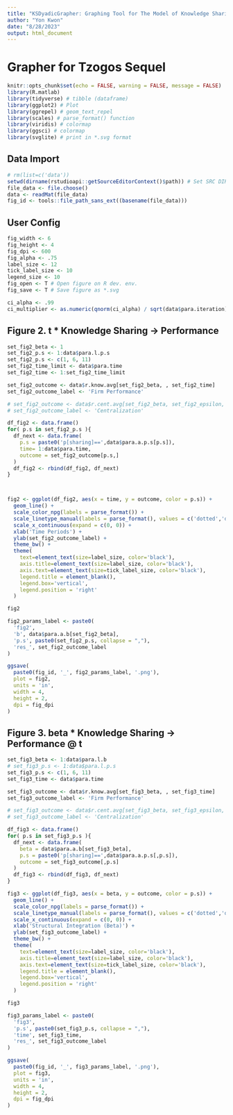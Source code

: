 ```yaml
---
title: "KSDyadicGrapher: Graphing Tool for The Model of Knowledge Sharing (as dyadic knowledge transfer)"
author: "Yon Kwon"
date: "8/28/2023"
output: html_document
---
```


# Grapher for Tzogos Sequel

```r
knitr::opts_chunk$set(echo = FALSE, warning = FALSE, message = FALSE) 
library(R.matlab)
library(tidyverse) # tibble (dataframe)
library(ggplot2) # Plot
library(ggrepel) # geom_text_repel
library(scales) # parse_format() function
library(viridis) # colormap
library(ggsci) # colormap
library(svglite) # print in *.svg format
```

## Data Import
```r
# rm(list=c('data'))
setwd(dirname(rstudioapi::getSourceEditorContext()$path)) # Set SRC DIR as WD
file_data <- file.choose()
data <- readMat(file_data)
fig_id <- tools::file_path_sans_ext((basename(file_data)))
```

## User Config
```r
fig_width <- 6
fig_height <- 4
fig_dpi <- 600
fig_alpha <- .75
label_size <- 12
tick_label_size <- 10
legend_size <- 10
fig_open <- T # Open figure on R dev. env.
fig_save <- T # Save figure as *.svg

ci_alpha <- .99
ci_multiplier <- as.numeric(qnorm(ci_alpha) / sqrt(data$para.iteration))
```

## Figure 2. t * Knowledge Sharing -> Performance
```r
set_fig2_beta <- 1
set_fig2_p.s <- 1:data$para.l.p.s
set_fig2_p.s <- c(1, 6, 11)
set_fig2_time_limit <- data$para.time
set_fig2_time <- 1:set_fig2_time_limit

set_fig2_outcome <- data$r.know.avg[set_fig2_beta, , set_fig2_time]
set_fig2_outcome_label <- 'Firm Performance'

# set_fig2_outcome <- data$r.cent.avg[set_fig2_beta, set_fig2_epsilon, , , set_fig2_time]
# set_fig2_outcome_label <- 'Centralization'

df_fig2 <- data.frame()
for( p.s in set_fig2_p.s ){
  df_next <- data.frame(
    p.s = paste0('p[sharing]==',data$para.a.p.s[p.s]),
    time= 1:data$para.time,
    outcome = set_fig2_outcome[p.s,]
  )
  df_fig2 <- rbind(df_fig2, df_next)
}



fig2 <- ggplot(df_fig2, aes(x = time, y = outcome, color = p.s)) +
  geom_line() +
  scale_color_npg(labels = parse_format()) +
  scale_linetype_manual(labels = parse_format(), values = c('dotted','dashed','solid')) +
  scale_x_continuous(expand = c(0, 0)) +
  xlab('Time Periods') +
  ylab(set_fig2_outcome_label) +
  theme_bw() +
  theme(
    text=element_text(size=label_size, color='black'),
    axis.title=element_text(size=label_size, color='black'),
    axis.text=element_text(size=tick_label_size, color='black'),
    legend.title = element_blank(),
    legend.box='vertical',
    legend.position = 'right'
  )

fig2

fig2_params_label <- paste0(
  'fig2',
  'b', data$para.a.b[set_fig2_beta],
  'p.s', paste0(set_fig2_p.s, collapse = ","),
  'res_', set_fig2_outcome_label
)

ggsave(
  paste0(fig_id, '_', fig2_params_label, '.png'),
  plot = fig2,
  units = 'in', 
  width = 4,
  height = 2,
  dpi = fig_dpi
)
```


## Figure 3. beta * Knowledge Sharing -> Performance @ t
```r
set_fig3_beta <- 1:data$para.l.b
# set_fig3_p.s <- 1:data$para.l.p.s
set_fig3_p.s <- c(1, 6, 11)
set_fig3_time <- data$para.time

set_fig3_outcome <- data$r.know.avg[set_fig3_beta, , set_fig3_time]
set_fig3_outcome_label <- 'Firm Performance'

# set_fig3_outcome <- data$r.cent.avg[set_fig3_beta, set_fig3_epsilon, , , set_fig3_time]
# set_fig3_outcome_label <- 'Centralization'

df_fig3 <- data.frame()
for( p.s in set_fig3_p.s ){
  df_next <- data.frame(
    beta = data$para.a.b[set_fig3_beta],
    p.s = paste0('p[sharing]==',data$para.a.p.s[,p.s]),
    outcome = set_fig3_outcome[,p.s]
  )
  df_fig3 <- rbind(df_fig3, df_next)
}

fig3 <- ggplot(df_fig3, aes(x = beta, y = outcome, color = p.s)) +
  geom_line() +
  scale_color_npg(labels = parse_format()) +
  scale_linetype_manual(labels = parse_format(), values = c('dotted','dashed','solid')) +
  scale_x_continuous(expand = c(0, 0)) +
  xlab('Structural Integration (Beta)') +
  ylab(set_fig3_outcome_label) +
  theme_bw() +
  theme(
    text=element_text(size=label_size, color='black'),
    axis.title=element_text(size=label_size, color='black'),
    axis.text=element_text(size=tick_label_size, color='black'),
    legend.title = element_blank(),
    legend.box='vertical',
    legend.position = 'right'
  )

fig3

fig3_params_label <- paste0(
  'fig3',
  'p.s', paste0(set_fig3_p.s, collapse = ","),
  'time', set_fig3_time,
  'res_', set_fig3_outcome_label
)

ggsave(
  paste0(fig_id, '_', fig3_params_label, '.png'),
  plot = fig3,
  units = 'in', 
  width = 4,
  height = 2,
  dpi = fig_dpi
)
```